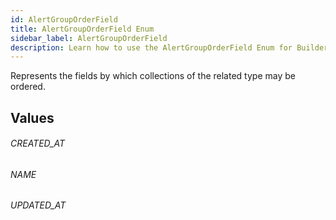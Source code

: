 ```yaml
---
id: AlertGroupOrderField
title: AlertGroupOrderField Enum
sidebar_label: AlertGroupOrderField
description: Learn how to use the AlertGroupOrderField Enum for Builder's API.
---
```


Represents the fields by which collections of the related type may be ordered.

## Values

###### CREATED_AT

###### NAME

###### UPDATED_AT

